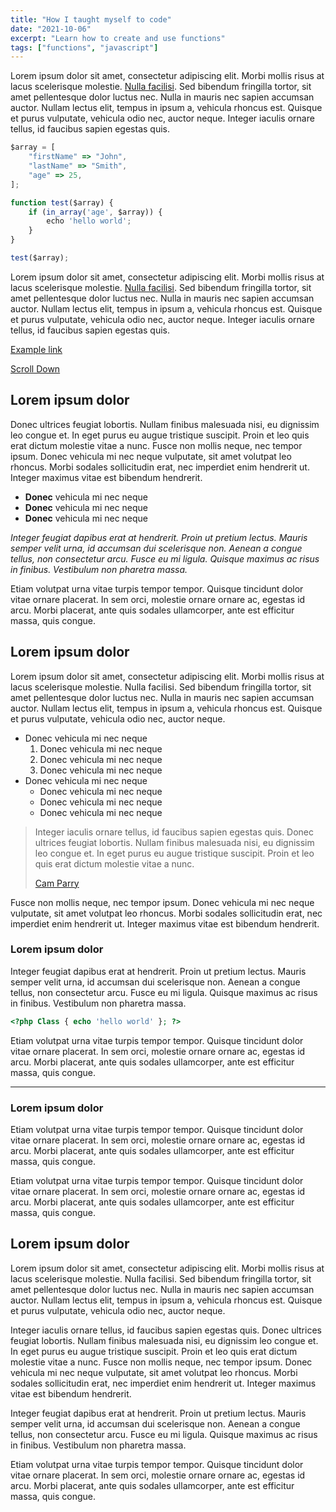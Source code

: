```yaml
---
title: "How I taught myself to code"
date: "2021-10-06"
excerpt: "Learn how to create and use functions"
tags: ["functions", "javascript"]
---
```


Lorem ipsum dolor sit amet, consectetur adipiscing elit. Morbi mollis risus at lacus scelerisque molestie. [Nulla facilisi](https://google.com). Sed bibendum fringilla tortor, sit amet pellentesque dolor luctus nec. Nulla in mauris nec sapien accumsan auctor. Nullam lectus elit, tempus in ipsum a, vehicula rhoncus est. Quisque et purus vulputate, vehicula odio nec, auctor neque. Integer iaculis ornare tellus, id faucibus sapien egestas quis.

```js
$array = [
    "firstName" => "John",
    "lastName" => "Smith",
    "age" => 25,
];

function test($array) {
    if (in_array('age', $array)) {
        echo 'hello world';
    }
}

test($array);
```

Lorem ipsum dolor sit amet, consectetur adipiscing elit. Morbi mollis risus at lacus scelerisque molestie. [Nulla facilisi](https://someexample.com). Sed bibendum fringilla tortor, sit amet pellentesque dolor luctus nec. Nulla in mauris nec sapien accumsan auctor. Nullam lectus elit, tempus in ipsum a, vehicula rhoncus est. Quisque et purus vulputate, vehicula odio nec, auctor neque. Integer iaculis ornare tellus, id faucibus sapien egestas quis.

[Example link](https://someexample.com)

[Scroll Down](#last_id)

## Lorem ipsum dolor

Donec ultrices feugiat lobortis. Nullam finibus malesuada nisi, eu dignissim leo congue et. In eget purus eu augue tristique suscipit. Proin et leo quis erat dictum molestie vitae a nunc. Fusce non mollis neque, nec tempor ipsum. Donec vehicula mi nec neque vulputate, sit amet volutpat leo rhoncus. Morbi sodales sollicitudin erat, nec imperdiet enim hendrerit ut. Integer maximus vitae est bibendum hendrerit.

-   **Donec** vehicula mi nec neque
-   **Donec** vehicula mi nec neque
-   **Donec** vehicula mi nec neque

_Integer feugiat dapibus erat at hendrerit. Proin ut pretium lectus. Mauris semper velit urna, id accumsan dui scelerisque non. Aenean a congue tellus, non consectetur arcu. Fusce eu mi ligula. Quisque maximus ac risus in finibus. Vestibulum non pharetra massa._

Etiam volutpat urna vitae turpis tempor tempor. Quisque tincidunt dolor vitae ornare placerat. In sem orci, molestie ornare ornare ac, egestas id arcu. Morbi placerat, ante quis sodales ullamcorper, ante est efficitur massa, quis congue.

## Lorem ipsum dolor

Lorem ipsum dolor sit amet, consectetur adipiscing elit. Morbi mollis risus at lacus scelerisque molestie. Nulla facilisi. Sed bibendum fringilla tortor, sit amet pellentesque dolor luctus nec. Nulla in mauris nec sapien accumsan auctor. Nullam lectus elit, tempus in ipsum a, vehicula rhoncus est. Quisque et purus vulputate, vehicula odio nec, auctor neque.

-   Donec vehicula mi nec neque
    1. Donec vehicula mi nec neque
    2. Donec vehicula mi nec neque
    3. Donec vehicula mi nec neque
-   Donec vehicula mi nec neque
    -   Donec vehicula mi nec neque
    -   Donec vehicula mi nec neque
    -   Donec vehicula mi nec neque

> Integer iaculis ornare tellus, id faucibus sapien egestas quis. Donec ultrices feugiat lobortis. Nullam finibus malesuada nisi, eu dignissim leo congue et. In eget purus eu augue tristique suscipit. Proin et leo quis erat dictum molestie vitae a nunc.
>
> [Cam Parry](https://google.com)

Fusce non mollis neque, nec tempor ipsum. Donec vehicula mi nec neque vulputate, sit amet volutpat leo rhoncus. Morbi sodales sollicitudin erat, nec imperdiet enim hendrerit ut. Integer maximus vitae est bibendum hendrerit.

### Lorem ipsum dolor

Integer feugiat dapibus erat at hendrerit. Proin ut pretium lectus. Mauris semper velit urna, id accumsan dui scelerisque non. Aenean a congue tellus, non consectetur arcu. Fusce eu mi ligula. Quisque maximus ac risus in finibus. Vestibulum non pharetra massa.

```php
<?php Class { echo 'hello world' }; ?>
```

Etiam volutpat urna vitae turpis tempor tempor. Quisque tincidunt dolor vitae ornare placerat. In sem orci, molestie ornare ornare ac, egestas id arcu. Morbi placerat, ante quis sodales ullamcorper, ante est efficitur massa, quis congue.

---

### Lorem ipsum dolor

Etiam volutpat urna vitae turpis tempor tempor. Quisque tincidunt dolor vitae ornare placerat. In sem orci, molestie ornare ornare ac, egestas id arcu. Morbi placerat, ante quis sodales ullamcorper, ante est efficitur massa, quis congue.

Etiam volutpat urna vitae turpis tempor tempor. Quisque tincidunt dolor vitae ornare placerat. In sem orci, molestie ornare ornare ac, egestas id arcu. Morbi placerat, ante quis sodales ullamcorper, ante est efficitur massa, quis congue.

## Lorem ipsum dolor

Lorem ipsum dolor sit amet, consectetur adipiscing elit. Morbi mollis risus at lacus scelerisque molestie. Nulla facilisi. Sed bibendum fringilla tortor, sit amet pellentesque dolor luctus nec. Nulla in mauris nec sapien accumsan auctor. Nullam lectus elit, tempus in ipsum a, vehicula rhoncus est. Quisque et purus vulputate, vehicula odio nec, auctor neque.

Integer iaculis ornare tellus, id faucibus sapien egestas quis. Donec ultrices feugiat lobortis. Nullam finibus malesuada nisi, eu dignissim leo congue et. In eget purus eu augue tristique suscipit. Proin et leo quis erat dictum molestie vitae a nunc. Fusce non mollis neque, nec tempor ipsum. Donec vehicula mi nec neque vulputate, sit amet volutpat leo rhoncus. Morbi sodales sollicitudin erat, nec imperdiet enim hendrerit ut. Integer maximus vitae est bibendum hendrerit.

Integer feugiat dapibus erat at hendrerit. Proin ut pretium lectus. Mauris semper velit urna, id accumsan dui scelerisque non. Aenean a congue tellus, non consectetur arcu. Fusce eu mi ligula. Quisque maximus ac risus in finibus. Vestibulum non pharetra massa.

Etiam volutpat urna vitae turpis tempor tempor. Quisque tincidunt dolor vitae ornare placerat. In sem orci, molestie ornare ornare ac, egestas id arcu. Morbi placerat, ante quis sodales ullamcorper, ante est efficitur massa, quis congue.
